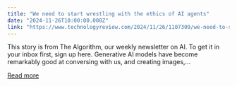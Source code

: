 ```yaml
---
title: "We need to start wrestling with the ethics of AI agents"
date: "2024-11-26T10:00:00.000Z"
link: "https://www.technologyreview.com/2024/11/26/1107309/we-need-to-start-wrestling-with-the-ethics-of-ai-agents/"
---
```


This story is from The Algorithm, our weekly newsletter on AI. To get it in your inbox first, sign up here. Generative AI models have become remarkably good at conversing with us, and creating images,...

[Read more](https://www.technologyreview.com/2024/11/26/1107309/we-need-to-start-wrestling-with-the-ethics-of-ai-agents/)
